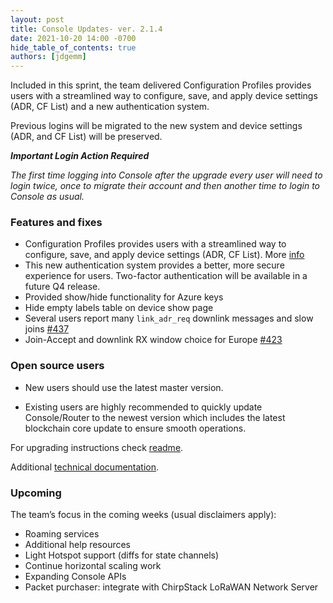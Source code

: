 ```yaml
---
layout: post
title: Console Updates- ver. 2.1.4
date: 2021-10-20 14:00 -0700
hide_table_of_contents: true
authors: [jdgemm]
---
```


Included in this sprint, the team delivered Configuration Profiles provides users with a streamlined
way to configure, save, and apply device settings (ADR, CF List) and a new authentication system.

<!--truncate-->

Previous logins will be migrated to the new system and device settings (ADR, and CF List) will be
preserved.

**_Important Login Action Required_**

_The first time logging into Console after the upgrade every user will need to login twice, once to
migrate their account and then another time to login to Console as usual._

### Features and fixes

- Configuration Profiles provides users with a streamlined way to configure, save, and apply device
  settings (ADR, CF List). More [info](https://docs.helium.com/use-the-network/console/profiles/)
- This new authentication system provides a better, more secure experience for users. Two-factor
  authentication will be available in a future Q4 release.
- Provided show/hide functionality for Azure keys
- Hide empty labels table on device show page
- Several users report many `link_adr_req` downlink messages and slow joins
  [#437](https://github.com/helium/router/issues/437)
- Join-Accept and downlink RX window choice for Europe
  [#423](https://github.com/helium/router/issues/423)

### Open source users

- New users should use the latest master version.

- Existing users are highly recommended to quickly update Console/Router to the newest version which
  includes the latest blockchain core update to ensure smooth operations.

For upgrading instructions check
[readme](https://github.com/helium/console#upgrading-your-open-source-consolerouter).

Additional
[technical documentation](https://docs.helium.com/use-the-network/run-console/#console-setup).

### Upcoming

The team’s focus in the coming weeks (usual disclaimers apply):

- Roaming services
- Additional help resources
- Light Hotspot support (diffs for state channels)
- Continue horizontal scaling work
- Expanding Console APIs
- Packet purchaser: integrate with ChirpStack LoRaWAN Network Server
